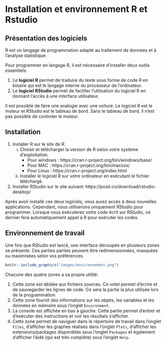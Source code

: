 # Installation et environnement R et Rstudio
## Présentation des logiciels
R est un langage de programmation adapté au traitement de données et à l'analyse statistique.

Pour programmer en langage R, il est nécessaire d'installer deux outils essentiels:

1. Le **logiciel R** permet de traduire du texte sous forme de code R en binaire qui est le langage interne du processeur de l'ordinateur. 
1. Le **logiciel RStudio** permet de faciliter l'utilisation du logiciel R en donnant l'accès à une interface utilisateur.

Il est possible de faire une analogie avec une voiture. Le logiciel R est le moteur et RStudio est le tableau de bord. Sans le tableau de bord, il n'est pas possible de controler le moteur.

## Installation

1. Installer R sur le site de R.
    i. Choisir et télécharger la version de R selon votre système d'exploitation.
        * Pour windows : https://cran.r-project.org/bin/windows/base/
        * Pour MAC : https://cran.r-project.org/bin/macosx/
        * Pour Linux : https://cran.r-project.org/index.html
      
    ii. Installer le logiciel R sur votre ordinateur en exécutant le fichier téléchargé.
1. Installer RStudio sur le site suivant: https://posit.co/download/rstudio-desktop/

Après avoir installé ces deux logiciels, vous aurez accès à deux nouvelles applications. Cependant, nous utiliserons uniquement RStudio pour programmer. Lorsque vous exécuterez votre code écrit sur RStudio, ce dernier fera automatiquement appel à R pour exécuter les codes.

## Environnement de travail

Une fois que RStudio est lancé, une interface découpée en plusieurs zones se présente. Ces parties parties peuvent être redimensionnées, masquées ou maximisées selon vos préférences.

```r
knitr::include_graphics("images/environnement.png")
```
Chacune des quatre zones a sa propre utilité:

1. Cette zone est dédiée aux fichiers sources. Ce volet permet d'écrire et de sauvegarder les lignes de code. Ce sera la partie la plus utilisée lors de la programmation.
1. Cette zone fournit des informations sur les objets, les variables et les données en mémoire sous l'onglet `Environment`.
1. La console est affichée en bas à gauche. Cette partie permet d'entrer et d'exécuter des instructions et voir les résultats s'afficher. 
1. Cette zone permet de naviguer dans le répertoire de travail dans l'onglet `Files`, d'afficher les graphes réalisés dans l'onglet `Plots`, d'afficher les extensions/packages disponibles sous l'onglet `Packages` et également d'afficher l'aide (qui est très complète) sous l'onglet `Help`.
